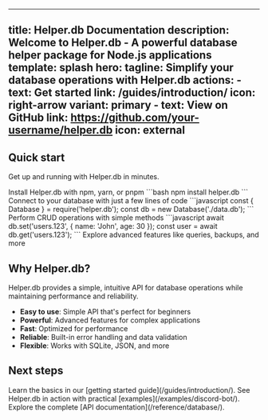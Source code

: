 
---
title: Helper.db Documentation
description: Welcome to Helper.db - A powerful database helper package for Node.js applications
template: splash
hero:
  tagline: Simplify your database operations with Helper.db
  actions:
    - text: Get started
      link: /guides/introduction/
      icon: right-arrow
      variant: primary
    - text: View on GitHub
      link: https://github.com/your-username/helper.db
      icon: external
---


## Quick start

Get up and running with Helper.db in minutes.

<CardGrid stagger>
  <Card title="Installation" icon="rocket">
    Install Helper.db with npm, yarn, or pnpm
    ```bash
    npm install helper.db
    ```
  </Card>
  <Card title="Simple Setup" icon="setting">
    Connect to your database with just a few lines of code
    ```javascript
    const { Database } = require('helper.db');
    const db = new Database('./data.db');
    ```
  </Card>
  <Card title="Easy Operations" icon="document">
    Perform CRUD operations with simple methods
    ```javascript
    await db.set('users.123', { name: 'John', age: 30 });
    const user = await db.get('users.123');
    ```
  </Card>
  <Card title="Advanced Features" icon="star">
    Explore advanced features like queries, backups, and more
  </Card>
</CardGrid>

## Why Helper.db?

Helper.db provides a simple, intuitive API for database operations while maintaining performance and reliability.

- **Easy to use**: Simple API that's perfect for beginners
- **Powerful**: Advanced features for complex applications  
- **Fast**: Optimized for performance
- **Reliable**: Built-in error handling and data validation
- **Flexible**: Works with SQLite, JSON, and more

## Next steps

<CardGrid>
  <Card title="Read the guide" icon="open-book">
    Learn the basics in our [getting started guide](/guides/introduction/).
  </Card>
  <Card title="Browse examples" icon="laptop">
    See Helper.db in action with practical [examples](/examples/discord-bot/).
  </Card>
  <Card title="API reference" icon="setting">
    Explore the complete [API documentation](/reference/database/).
  </Card>
</CardGrid>
